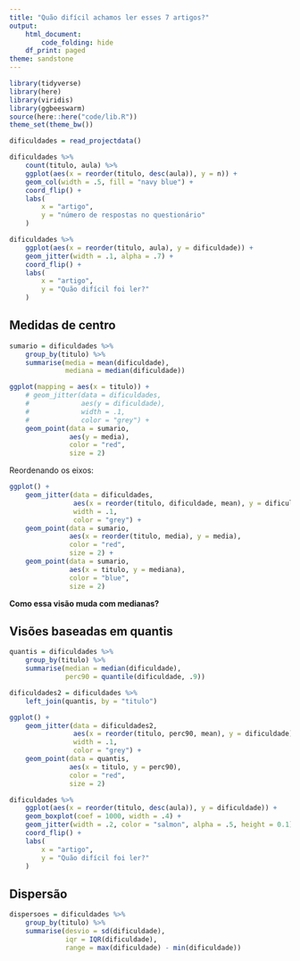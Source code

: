 ```yaml
---
title: "Quão difícil achamos ler esses 7 artigos?"
output:
    html_document:
        code_folding: hide
    df_print: paged
theme: sandstone
---
```


```r
library(tidyverse)
library(here)
library(viridis)
library(ggbeeswarm)
source(here::here("code/lib.R"))
theme_set(theme_bw())
```

```r
dificuldades = read_projectdata()
```

```r
dificuldades %>% 
    count(titulo, aula) %>% 
    ggplot(aes(x = reorder(titulo, desc(aula)), y = n)) + 
    geom_col(width = .5, fill = "navy blue") + 
    coord_flip() + 
    labs(
        x = "artigo",
        y = "número de respostas no questionário"
    )
```


```r
dificuldades %>% 
    ggplot(aes(x = reorder(titulo, aula), y = dificuldade)) + 
    geom_jitter(width = .1, alpha = .7) + 
    coord_flip() + 
    labs(
        x = "artigo",
        y = "Quão difícil foi ler?"
    )
```

## Medidas de centro

```r
sumario = dificuldades %>% 
    group_by(titulo) %>% 
    summarise(media = mean(dificuldade), 
              mediana = median(dificuldade))
```


```r
ggplot(mapping = aes(x = titulo)) +
    # geom_jitter(data = dificuldades,
    #             aes(y = dificuldade),
    #             width = .1,
    #             color = "grey") +
    geom_point(data = sumario,
               aes(y = media),
               color = "red",
               size = 2)
```

Reordenando os eixos:

```r
ggplot() +
    geom_jitter(data = dificuldades,
                aes(x = reorder(titulo, dificuldade, mean), y = dificuldade),
                width = .1,
                color = "grey") +
    geom_point(data = sumario,
               aes(x = reorder(titulo, media), y = media),
               color = "red",
               size = 2) + 
    geom_point(data = sumario,
               aes(x = titulo, y = mediana),
               color = "blue",
               size = 2)
```

**Como essa visão muda com medianas?**


## Visões baseadas em quantis

```r
quantis = dificuldades %>% 
    group_by(titulo) %>% 
    summarise(median = median(dificuldade), 
              perc90 = quantile(dificuldade, .9))
```


```r
dificuldades2 = dificuldades %>% 
    left_join(quantis, by = "titulo")

ggplot() +
    geom_jitter(data = dificuldades2,
                aes(x = reorder(titulo, perc90, mean), y = dificuldade),
                width = .1,
                color = "grey") +
    geom_point(data = quantis,
               aes(x = titulo, y = perc90),
               color = "red",
               size = 2)
```




```r
dificuldades %>% 
    ggplot(aes(x = reorder(titulo, desc(aula)), y = dificuldade)) + 
    geom_boxplot(coef = 1000, width = .4) + 
    geom_jitter(width = .2, color = "salmon", alpha = .5, height = 0.1) + 
    coord_flip() + 
    labs(
        x = "artigo",
        y = "Quão difícil foi ler?"
    )
```


## Dispersão

```r
dispersoes = dificuldades %>% 
    group_by(titulo) %>% 
    summarise(desvio = sd(dificuldade), 
              iqr = IQR(dificuldade), 
              range = max(dificuldade) - min(dificuldade))
```
